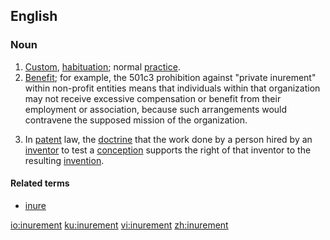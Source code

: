 ==English==

===Noun===
{{en-noun}}

# [[custom|Custom]], [[habituation]]; normal [[practice]].
# [[benefit|Benefit]]; for example, the 501c3 prohibition against "private inurement" within non-profit entities means that individuals within that organization may not receive excessive compensation or benefit from their employment or association, because such arrangements would contravene the supposed mission of the organization.
# {{context|legal|lang=en}} In [[patent]] law, the [[doctrine]] that the work done by a person hired by an [[inventor]] to test a [[conception]] supports the right of that inventor to the resulting [[invention]].

====Related terms====
* [[inure]]

[[io:inurement]]
[[ku:inurement]]
[[vi:inurement]]
[[zh:inurement]]
